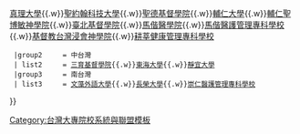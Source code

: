 {{Navbox subgroup
  |groupstyle = {{{1}}}
  |group1     = 北台灣
  | list1     = [[中原大學]]{{.w}}[[真理大學]]{{.w}}[[聖約翰科技大學]]{{.w}}[[聖德基督學院]]{{.w}}[[輔仁大學]]{{.w}}[[輔仁聖博敏神學院]]{{.w}}[[臺北基督學院]]{{.w}}[[馬偕醫學院]]{{.w}}[[馬偕醫護管理專科學校]]{{.w}}[[基督教台灣浸會神學院]]{{.w}}[[耕莘健康管理專科學校]]
  |group2     = 中台灣
  | list2     = [[三育基督學院]]{{.w}}[[東海大學 (台灣)|東海大學]]{{.w}}[[靜宜大學]]
  |group3     = 南台灣
  | list3     = [[文藻外語大學]]{{.w}}[[長榮大學]]{{.w}}[[崇仁醫護管理專科學校]]
}}<noinclude>[[Category:台灣大專院校系統與聯盟模板]]</noinclude>